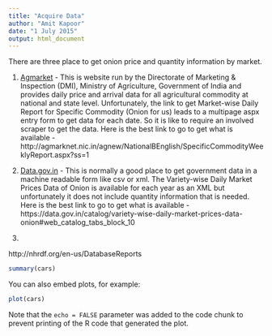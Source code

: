 ```yaml
---
title: "Acquire Data"
author: "Amit Kapoor"
date: "1 July 2015"
output: html_document
---
```


There are three place to get onion price and quantity information by market. 

1. [Agmarket](http://agmarknet.nic.in/) - This is website run by the  Directorate of Marketing & Inspection (DMI), Ministry of Agriculture, Government of India and provides daily price and arrival data for all agricultural commodity at national and state level. 
Unfortunately, the link to get Market-wise Daily Report for Specific Commodity (Onion for us) leads to a multipage aspx entry form to get data for each date. So it is like to require an involved scraper to get the data. Here is the best link to go to get what is available - http://agmarknet.nic.in/agnew/NationalBEnglish/SpecificCommodityWeeklyReport.aspx?ss=1

2. [Data.gov.in](https://data.gov.in/) - This is normally a good place to get government data in a machine readable form like csv or xml. The Variety-wise Daily Market Prices Data of Onion is available for each year as an XML but unfortunately it does not include quantity information that is needed. Here is the best link to go to get what is available - https://data.gov.in/catalog/variety-wise-daily-market-prices-data-onion#web_catalog_tabs_block_10

3. 


http://nhrdf.org/en-us/DatabaseReports



```r
summary(cars)
```

You can also embed plots, for example:

```r
plot(cars)
```

Note that the `echo = FALSE` parameter was added to the code chunk to prevent printing of the R code that generated the plot.
